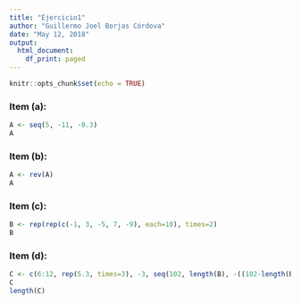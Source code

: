 ```yaml
---
title: "Ejercicio1"
author: "Guillermo Joel Borjas Córdova"
date: "May 12, 2018"
output:
  html_document:
    df_print: paged
---
```


```r
knitr::opts_chunk$set(echo = TRUE)
```

### Item (a):

```r
A <- seq(5, -11, -0.3)
A
```

### Item (b):

```r
A <- rev(A)
A
```

### Item (c):

```r
B <- rep(rep(c(-1, 3, -5, 7, -9), each=10), times=2)
B
```

### Item (d):

```r
C <- c(6:12, rep(5.3, times=3), -3, seq(102, length(B), -((102-length(B))/8.0) ))
C
length(C)
```

